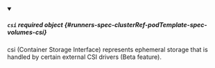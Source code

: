 


<details className="config-field" data-expandable="true" open>
<summary>

##### `csi` <span className="config-field-required" data-required="false">required</span> <span className="config-field-type">object</span> <span className="config-field-default"></span> <span className="config-field-enum"></span> {#runners-spec-clusterRef-podTemplate-spec-volumes-csi}

csi (Container Storage Interface) represents ephemeral storage that is handled by certain external CSI drivers (Beta feature).

</summary>

<PartialCsireference />


</details>
